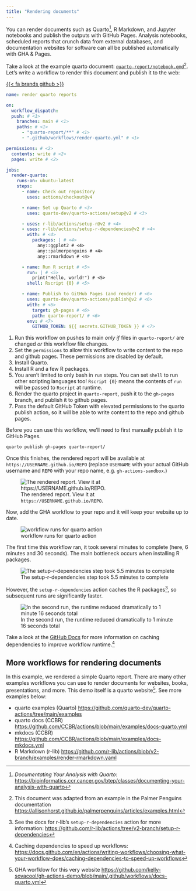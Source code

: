 ```yaml
---
title: "Rendering documents"
---
```


You can render documents such as Quarto^[_Documentating Your Analysis with Quarto_: <https://bioinformatics.ccr.cancer.gov/btep/classes/documenting-your-analysis-with-quarto>],
R Markdown, and Jupyter notebooks and publish the outputs with GitHub Pages.
Analysis notebooks, scheduled reports that crunch data from external
databases, and documentation websites for software can all be published
automatically with GHA & Pages.

Take a look at the example quarto document: 
[`quarto-report/notebook.qmd`](https://github.com/kelly-sovacool/gh-actions-sandbox/blob/main/quarto-report/notebook.qmd)^[This document was adapted from an example in the Palmer Penguins documentation <https://allisonhorst.github.io/palmerpenguins/articles/examples.html>].
Let's write a workflow to render this document and publish it to the web:

[{{< fa brands github >}}](https://github.com/kelly-sovacool/gh-actions-sandbox/tree/main/.github/workflows/render-quarto.yml)

```.yaml
name: render quarto reports

on:
  workflow_dispatch:
  push: # <1>
    branches: main # <1>
    paths: # <1>
      - "quarto-report/**" # <1>
      - ".github/workflows/render-quarto.yml" # <1>

permissions: # <2>
  contents: write # <2>
  pages: write # <2>

jobs:
  render-quarto:
    runs-on: ubuntu-latest
    steps:
      - name: Check out repository
        uses: actions/checkout@v4

      - name: Set up Quarto # <3>
        uses: quarto-dev/quarto-actions/setup@v2 # <3>

      - uses: r-lib/actions/setup-r@v2 # <4>
      - uses: r-lib/actions/setup-r-dependencies@v2 # <4>
        with: # <4>
          packages: | # <4>
            any::ggplot2 # <4>
            any::palmerpenguins # <4>
            any::rmarkdown # <4>

      - name: Run R script # <5>
        run: | # <5>
          print("Hello, world!") # <5>
        shell: Rscript {0} # <5>

      - name: Publish to GitHub Pages (and render) # <6>
        uses: quarto-dev/quarto-actions/publish@v2 # <6>
        with: # <6>
          target: gh-pages # <6>
          path: quarto-report/ # <6>
        env: # <7>
          GITHUB_TOKEN: ${{ secrets.GITHUB_TOKEN }} # <7>
```
1. Run this workflow on pushes to main _only if_ files in `quarto-report/` are changed _or_ this workflow file changes.
2. Set the `permissions` to allow this workflow to write content to the repo and github pages. These permissions are disabled by default.
3. Install Quarto.
4. Install R and a few R packages.
5. You aren't limited to only bash in `run` steps. You can set `shell` to run other scripting languages too! `Rscript {0}` means the contents of `run` will be passed to `Rscript` at runtime.
6. Render the quarto project in `quarto-report`, push it to the `gh-pages` branch, and publish it to github pages.
7. Pass the default GitHub Token with elevated permissions to the quarto publish action, so it will be able to write content to the repo and github pages.

Before you can use this workflow, we'll need to first manually publish it to GitHub Pages.

```bash
quarto publish gh-pages quarto-report/
```

Once this finishes, the rendered report will be available at `https://USERNAME.github.io/REPO`
(replace `USERNAME` with your actual GitHub username and `REPO` with your repo name,
e.g. `gh-actions-sandbox`.)

![The rendered report. View it at `https://USERNAME.github.io/REPO`.](/img/quarto-html.png)

Now, add the GHA workflow to your repo and it will keep your website up to date.

![workflow runs for quarto action](/img/quarto-gha.png)

The first time this workflow ran, it took several minutes to complete (here, 6 minutes and 30 seconds).
The main bottleneck occurs when installing R packages.

![The setup-r-dependencies step took 5.5 minutes to complete](/img/quarto-R-deps-1.png)

However, the `setup-r-dependencies` action caches the R packages^[See the docs for r-lib's `setup-r-dependencies` action for more information: <https://github.com/r-lib/actions/tree/v2-branch/setup-r-dependencies>], so subsequent
runs are significantly faster.

![In the second run, the runtime reduced dramatically to 1 minute 16 seconds total](/img/quarto-R-deps-2)

Take a look at the [GitHub Docs](https://docs.github.com/en/actions/writing-workflows/choosing-what-your-workflow-does/caching-dependencies-to-speed-up-workflows) for more information on caching dependencies to improve workflow runtime.^[Caching dependencies to speed up workflows: <https://docs.github.com/en/actions/writing-workflows/choosing-what-your-workflow-does/caching-dependencies-to-speed-up-workflows>]

## More workflows for rendering documents

In this example, we rendered a simple Quarto report.
There are many other examples workflows you can use to render documents
for websites, books, presentations, and more.
This demo itself is a quarto website^[GHA worfklow for this very website <https://github.com/kelly-sovacool/gh-actions-demo/blob/main/.github/workflows/docs-quarto.yml>].
See more examples below:

- quarto examples (Quarto) <https://github.com/quarto-dev/quarto-actions/tree/main/examples>
- quarto docs (CCBR) <https://github.com/CCBR/actions/blob/main/examples/docs-quarto.yml>
- mkdocs (CCBR) <https://github.com/CCBR/actions/blob/main/examples/docs-mkdocs.yml>
- R Markdown (r-lib) <https://github.com/r-lib/actions/blob/v2-branch/examples/render-rmarkdown.yaml>
